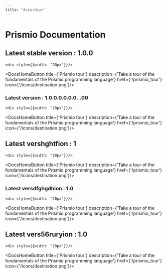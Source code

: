 ```yaml
---
title: "Accordion"
---
```


# Prismio Documentation
## Latest stable version : 1.0.0

<div className={'flex flex-row'}>
<DocsHomeButton
    title={'Get started with Prismio'}
    description={'Create your first Prismio project in IntelliJ IDEA '}
    href={'/getting_started'}
    icon={'/icons/shuttle.png'}/>

    <div style={{width: "20px"}}/>

<DocsHomeButton
    title={'Prismio tour'}
    description={'Take a tour of the fundamentals of the Prismio programming language'}
    href={'/prismio_tour'}
    icon={'/icons/destination.png'}/>
</div>

### Latest version : 1.0.0.0.0.0.0...00

<div className={'flex flex-row'}>
<DocsHomeButton
    title={'Get started with Prismio'}
    description={'Create your first Prismio project in IntelliJ IDEA '}
    href={'/getting_started'}
    icon={'/icons/shuttle.png'}/>

    <div style={{width: "20px"}}/>

<DocsHomeButton
    title={'Prismio tour'}
    description={'Take a tour of the fundamentals of the Prismio programming language'}
    href={'/prismio_tour'}
    icon={'/icons/destination.png'}/>
</div>

## Latest vershghtfion : 1

<div className={'flex flex-row'}>
<DocsHomeButton
    title={'Get started with Prismio'}
    description={'Create your first Prismio project in IntelliJ IDEA '}
    href={'/getting_started'}
    icon={'/icons/shuttle.png'}/>

    <div style={{width: "20px"}}/>

<DocsHomeButton
    title={'Prismio tour'}
    description={'Take a tour of the fundamentals of the Prismio programming language'}
    href={'/prismio_tour'}
    icon={'/icons/destination.png'}/>
</div>

### Latest versdfghgdhion : 1.0

<div className={'flex flex-row'}>
<DocsHomeButton
    title={'Get started with Prismio'}
    description={'Create your first Prismio project in IntelliJ IDEA '}
    href={'/getting_started'}
    icon={'/icons/shuttle.png'}/>

    <div style={{width: "20px"}}/>

<DocsHomeButton
    title={'Prismio tour'}
    description={'Take a tour of the fundamentals of the Prismio programming language'}
    href={'/prismio_tour'}
    icon={'/icons/destination.png'}/>
</div>

## Latest vers56ruryion : 1.0

<div className={'flex flex-row'}>
<DocsHomeButton
    title={'Get started with Prismio'}
    description={'Create your first Prismio project in IntelliJ IDEA '}
    href={'/getting_started'}
    icon={'/icons/shuttle.png'}/>

    <div style={{width: "20px"}}/>

<DocsHomeButton
    title={'Prismio tour'}
    description={'Take a tour of the fundamentals of the Prismio programming language'}
    href={'/prismio_tour'}
    icon={'/icons/destination.png'}/>
</div>